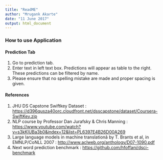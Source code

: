 ```yaml
---
title: "ReadME"
author: "Mrugank Akarte"
date: "11 June 2017"
output: html_document
---
```


### How to use Application

#### Prediction Tab

1. Go to prediction tab.
2. Enter text in left text box. Predictions will appear as table to the right. These predictions can be filtered by name.
3. Please ensure that no spelling mistake are made and proper spacing is given.
   

#### References

1. JHU DS Capstone Swiftkey Dataset :  <https://d396qusza40orc.cloudfront.net/dsscapstone/dataset/Coursera-SwiftKey.zip>
2. NLP course by Professor Dan Jurafsky & Chris Manning : <https://www.youtube.com/watch?v=s3kKlUBa3b0&index=12&list=PL6397E4B26D00A269>
3. Large language models in machine translationâ by T. Brants et al, in EMNLP/CoNLL 2007 : <http://www.aclweb.org/anthology/D07-1090.pdf>
4. Next word prediction benchmark : <https://github.com/hfoffani/dsci-benchmark>
